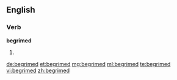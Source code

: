 ==English==

===Verb===
'''begrimed'''

# {{en-past of|begrime}}

[[de:begrimed]]
[[et:begrimed]]
[[mg:begrimed]]
[[ml:begrimed]]
[[te:begrimed]]
[[vi:begrimed]]
[[zh:begrimed]]